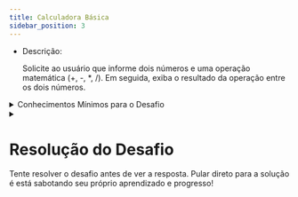 ```yaml
---
title: Calculadora Básica
sidebar_position: 3
---
```



- Descrição:

  Solicite ao usuário que informe dois números e uma operação matemática (+, -, *, /). Em seguida, exiba o resultado da operação entre os dois números.

<details>
  <summary>Conhecimentos Mínimos para o Desafio</summary>
  - [Variaveis](/docs/javascript/fundamentos/variaveis)
  - [Tipos de Dados](/docs/javascript/fundamentos/tipos-de-dados)
  - [Operadores](/docs/javascript/fundamentos/operadores)
  - [Estrututas Condicionais](/docs/javascript/fundamentos/estruturas-condicionais)
  - [Manipulação de Dados](/docs/javascript/fundamentos/manipulacao-de-dados)
  - [Estrututas de Repetição](/docs/javascript/fundamentos/estruturas-repeticao)
</details>

<details>
  <summary>
    <h1>Resolução do Desafio</h1>
    Tente resolver o desafio antes de ver a resposta. Pular direto para a solução é está sabotando seu próprio aprendizado e progresso!
  </summary>
  <Example language="js" filename="javascript/desafios/03-calculadora-basica.js" title="calculadora-basica.js"/>

  Rode o script em um arquivo .html:
  ```html
  <script src="./03-calculadora-basica.js"></script>
  ```
</details>
